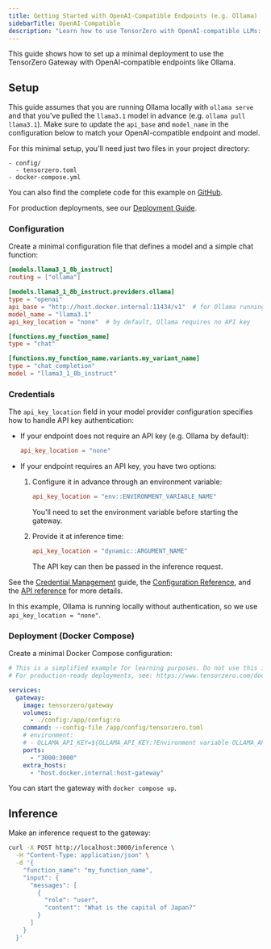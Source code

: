 ```yaml
---
title: Getting Started with OpenAI-Compatible Endpoints (e.g. Ollama)
sidebarTitle: OpenAI-Compatible
description: "Learn how to use TensorZero with OpenAI-compatible LLMs: open-source gateway, observability, optimization, evaluations, and experimentation."
---
```


This guide shows how to set up a minimal deployment to use the TensorZero Gateway with OpenAI-compatible endpoints like Ollama.

## Setup

This guide assumes that you are running Ollama locally with `ollama serve` and that you've pulled the `llama3.1` model in advance (e.g. `ollama pull llama3.1`).
Make sure to update the `api_base` and `model_name` in the configuration below to match your OpenAI-compatible endpoint and model.

For this minimal setup, you'll need just two files in your project directory:

```
- config/
  - tensorzero.toml
- docker-compose.yml
```

<Tip>

You can also find the complete code for this example on [GitHub](https://github.com/tensorzero/tensorzero/tree/main/examples/guides/providers/openai-compatible).

</Tip>

For production deployments, see our [Deployment Guide](/deployment/tensorzero-gateway/).

### Configuration

Create a minimal configuration file that defines a model and a simple chat function:

```toml title="config/tensorzero.toml"
[models.llama3_1_8b_instruct]
routing = ["ollama"]

[models.llama3_1_8b_instruct.providers.ollama]
type = "openai"
api_base = "http://host.docker.internal:11434/v1"  # for Ollama running locally on the host
model_name = "llama3.1"
api_key_location = "none"  # by default, Ollama requires no API key

[functions.my_function_name]
type = "chat"

[functions.my_function_name.variants.my_variant_name]
type = "chat_completion"
model = "llama3_1_8b_instruct"
```

### Credentials

The `api_key_location` field in your model provider configuration specifies how to handle API key authentication:

- If your endpoint does not require an API key (e.g. Ollama by default):

  ```toml
  api_key_location = "none"
  ```

- If your endpoint requires an API key, you have two options:
  1. Configure it in advance through an environment variable:

     ```toml
     api_key_location = "env::ENVIRONMENT_VARIABLE_NAME"
     ```

     You'll need to set the environment variable before starting the gateway.

  2. Provide it at inference time:
     ```toml
     api_key_location = "dynamic::ARGUMENT_NAME"
     ```
     The API key can then be passed in the inference request.

See the [Credential Management](/gateway/guides/credential-management/) guide, the [Configuration Reference](/gateway/configuration-reference/), and the [API reference](/gateway/api-reference/inference-openai-compatible/) for more details.

In this example, Ollama is running locally without authentication, so we use `api_key_location = "none"`.

### Deployment (Docker Compose)

Create a minimal Docker Compose configuration:

```yaml title="docker-compose.yml"
# This is a simplified example for learning purposes. Do not use this in production.
# For production-ready deployments, see: https://www.tensorzero.com/docs/gateway/deployment

services:
  gateway:
    image: tensorzero/gateway
    volumes:
      - ./config:/app/config:ro
    command: --config-file /app/config/tensorzero.toml
    # environment:
    # - OLLAMA_API_KEY=${OLLAMA_API_KEY:?Environment variable OLLAMA_API_KEY must be set.} // not necessary for this example
    ports:
      - "3000:3000"
    extra_hosts:
      - "host.docker.internal:host-gateway"
```

You can start the gateway with `docker compose up`.

## Inference

Make an inference request to the gateway:

```bash
curl -X POST http://localhost:3000/inference \
  -H "Content-Type: application/json" \
  -d '{
    "function_name": "my_function_name",
    "input": {
      "messages": [
        {
          "role": "user",
          "content": "What is the capital of Japan?"
        }
      ]
    }
  }'
```
